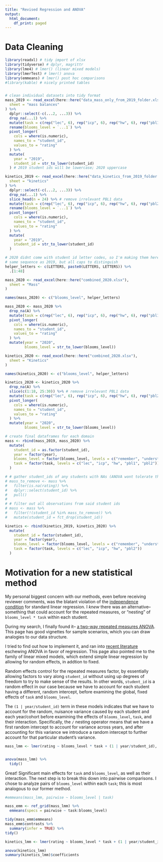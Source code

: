 ```yaml
---
title: "Revised Regression and ANOVA"
output:
  html_document:
    df_print: paged
---
```


# Data Cleaning

```r
library(readxl) # tidy import of xlsx
library(tidyverse) # dplyr, magrittr
library(lme4) # lmer() (linear mixed models)
library(lmerTest) # lmer() anova
library(emmeans) # lmer() post hoc comparisons
#library(kable) # nicely printed tables


# clean individual datasets into tidy format
mass_2019 <- read_excel(here::here("data_mass_only_from_2019_folder.xlsx"),
  sheet = "mass balances"
) %>%
  dplyr::select(-c(...2, ...3)) %>%
  drop_na(...1) %>%
  mutate(task = c(rep("lec", 6), rep("icp", 6), rep("hw", 6), rep("pbl1", 6), rep("pbl2", 6))) %>%
  rename(blooms_level = `...1`) %>%
  pivot_longer(
    cols = where(is.numeric),
    names_to = "student_id",
    values_to = "rating"
  ) %>%
  mutate(
    year = "2019",
    student_id = str_to_lower(student_id)
  ) # 2019 student ids will be lowercase; 2020 uppercase

kinetics_2019 <- read_excel(here::here("data_kinetics_from_2019_folder.xlsx"),
  sheet = "kinetics"
) %>%
  dplyr::select(-c(...2, ...3)) %>%
  drop_na(...1) %>%
  slice_head(n = 24) %>% # remove irrelevant PBL1 data
  mutate(task = c(rep("lec", 6), rep("icp", 6), rep("hw", 6), rep("pbl2", 6))) %>%
  rename(blooms_level = `...1`) %>%
  pivot_longer(
    cols = where(is.numeric),
    names_to = "student_id",
    values_to = "rating"
  ) %>%
  mutate(
    year = "2019",
    student_id = str_to_lower(student_id)
  )

# 2020 didnt come with student id letter codes, so I'm making them here
# same sequence as 2019, but all caps to distinguish
helper_letters <- c(LETTERS, paste0(LETTERS, LETTERS)) %>%
  .[1:48]

mass_2020 <- read_excel(here::here("combined_2020.xlsx"),
  sheet = "Mass"
)

names(mass_2020) <- c("blooms_level", helper_letters)

mass_2020 <- mass_2020 %>%
  drop_na(A) %>%
  mutate(task = c(rep("lec", 6), rep("icp", 6), rep("hw", 6), rep("pbl1", 6), rep("pbl2", 6))) %>%
  pivot_longer(
    cols = where(is.numeric),
    names_to = "student_id",
    values_to = "rating"
  ) %>%
  mutate(year = "2020",
         blooms_level = str_to_lower(blooms_level))

kinetics_2020 <- read_excel(here::here("combined_2020.xlsx"),
  sheet = "Kinetics"
)

names(kinetics_2020) <- c("blooms_level", helper_letters)

kinetics_2020 <- kinetics_2020 %>%
  drop_na(A) %>%
  slice(c(1:18, 25:30)) %>% # remove irrelevant PBL1 data
  mutate(task = c(rep("lec", 6), rep("icp", 6), rep("hw", 6), rep("pbl2", 6))) %>%
  pivot_longer(
    cols = where(is.numeric),
    names_to = "student_id",
    values_to = "rating"
  ) %>%
  mutate(year = "2020",
         blooms_level = str_to_lower(blooms_level))

```

```r
# create final dataframes for each domain
mass <- rbind(mass_2019, mass_2020) %>%
  mutate(
    student_id = as.factor(student_id),
    year = factor(year),
    blooms_level = factor(blooms_level, levels = c("remember", "understand", "analyze", "apply", "evaluate", "create")),
    task = factor(task, levels = c("lec", "icp", "hw", "pbl1", "pbl2"))
  )

# # gather student_ids of any students with NAs (ANOVA wont tolerate this).
# mass_to_remove <- mass %>%
#   filter(is.na(rating)) %>%
#   dplyr::select(student_id) %>%
#   pull()
# 
# # filter out all observations from said student ids
# mass <- mass %>%
#   filter(!(student_id %in% mass_to_remove)) %>%
#   mutate(student_id = fct_drop(student_id))

kinetics <- rbind(kinetics_2019, kinetics_2020) %>%
  mutate(
    student_id = factor(student_id),
    year = factor(year),
    blooms_level = factor(blooms_level, levels = c("remember", "understand", "analyze", "apply", "evaluate", "create")),
    task = factor(task, levels = c("lec", "icp", "hw", "pbl2"))
  )
```

# Motivation for a new statistical method

My personal biggest concern with our methods, even before receiving reviewer comments, was the blatant violation of the [independence condition](https://statistics.laerd.com/spss-tutorials/multiple-regression-using-spss-statistics.php) for standard linear regression. I *knew* there was an alternative--something that could account for the repeated measures, or "nesting" of `blooms_level * task` within each student.

During my search, I finally found it-- [a two-way repeated measures ANOVA](https://statistics.laerd.com/spss-tutorials/two-way-repeated-measures-anova-using-spss-statistics.php). This page has good vignettes for sample scenarios, which you can draw analogies to our data structure.

I tried to find out how to implement it, and ran into [recent literature](https://www.r-bloggers.com/2018/04/how-to-do-repeated-measures-anovas-in-r/) eschewing ANOVA in favor of regression. This page also pointed me to the family of linear mixed models, which extend simple linear regression by allowing for random effects, in addtion to fixed.

Random effects control for the repeated measures factor, by essentially allowing factors to vary along `student_id` without using up degrees of freedom to try to make sense of the results. In other words, `student_id` is a random effect in our case because we have to account for each student having a different, random intercept, before examining the global, fixed effects of `task` and `blooms_level`.

The `(1 | year/student_id)` term in these models indicates that we have to account for the random, nuisance variance caused by each student and each year/cohort before examining the effects of `blooms_level`, `task`, and their interaction. Specifically, the `/` nesting operator means that we have a first random intercept to account for variance across years, and after accounting for this variance we introduce a random intercept to further account for that particular student's variance.


```r
mass_lmm <- lmer(rating ~ blooms_level * task + (1 | year/student_id), data = mass)


anova(mass_lmm) %>%
  tidy()
```

Great! Significant main effects for `task` and `blooms_level`, as well as their interaction. The next step is to break this down into pairwise comparisons. I chose to analyze pairs of `blooms_level` within each `task`; this is most analogous to our former method.

``` r
#emmeans(mass_lmm, pairwise ~ blooms_level | task)

mass_emm <- ref_grid(mass_lmm) %>%
  emmeans(specs = pairwise ~ task:blooms_level)

tidy(mass_emm$emmeans)
mass_emm$contrasts %>%
  summary(infer = TRUE) %>%
tidy()
```

```r
kinetics_lmm <- lmer(rating ~ blooms_level * task + (1 | year/student_id), data = kinetics)

anova(kinetics_lmm)
summary(kinetics_lmm)$coefficients
```